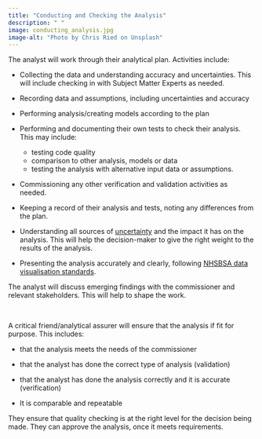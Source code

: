 ```yaml
---
title: "Conducting and Checking the Analysis"
description: " "
image: conducting_analysis.jpg
image-alt: "Photo by Chris Ried on Unsplash"
---
```


The analyst will work through their analytical plan. Activities include:  

-	Collecting the data and understanding accuracy and uncertainties. This will include checking in with Subject Matter Experts as needed.

-	Recording data and assumptions, including uncertainties and accuracy

-	Performing analysis/creating models according to the plan

-	Performing and documenting their own tests to check their analysis. This may include: 

    * testing code quality  
    *	comparison to other analysis, models or data
    *	testing the analysis with alternative input data or assumptions.
 
-	Commissioning any other verification and validation activities as needed. 

-	Keeping a record of their analysis and tests, noting any differences from the plan.

-	Understanding all sources of [uncertainty](/guidance/14-uncertainty.qmd) and the impact it has on the analysis. This
will help the decision-maker to give the right weight to the results of the analysis.

- Presenting the analysis accurately and clearly, following [NHSBSA data visualisation standards](https://nhsbsa.github.io/nhsbsa-digital-playbook/data/data-visualisation/).

The analyst will discuss emerging findings with the commissioner and relevant stakeholders. This will help to shape the work.

::: {.callout-note title="Conducting Analysis Assurance" appearance="minimal" icon=false}
<br>

A critical friend/analytical assurer will ensure that the analysis if fit for purpose. This includes:

-	that the analysis meets the needs of the commissioner

-	that the analyst has done the correct type of analysis (validation)

-	that the analyst has done the analysis correctly and it is accurate (verification)

-	It is comparable and repeatable

They ensure that quality checking is at the right level for the decision being made. They can approve the analysis, once it meets requirements.

:::